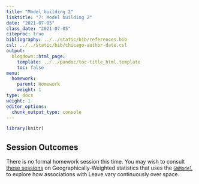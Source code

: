 ```yaml
---
title: "Model building 2"
linktitle: "7: Model building 2"
date: "2021-07-05"
class_date: "2021-07-05"
citeproc: true
bibliography: ../../static/bib/references.bib
csl: ../../static/bib/chicago-author-date.csl
output:
  blogdown::html_page:
    template: ../../pandoc/toc-title_html.template
    toc: false
menu:
  homework:
    parent: Homework
    weight: 1
type: docs
weight: 1
editor_options:
  chunk_output_type: console
---
```


```r
library(knitr)
```

## Session Outcomes

There is no formal homework session this time. You may wish to consult [these sessions](https://www.roger-beecham.com/data-science-practicals/) on Geographically-Weighted statistics that uses the [`GWModel`](http://gwr.maynoothuniversity.ie/) to explore how associations with Leave vary continuously over space.
